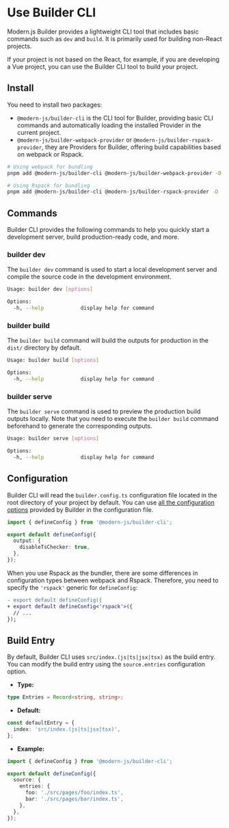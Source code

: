 # Use Builder CLI

Modern.js Builder provides a lightweight CLI tool that includes basic commands such as `dev` and `build`. It is primarily used for building non-React projects.

If your project is not based on the React, for example, if you are developing a Vue project, you can use the Builder CLI tool to build your project.

## Install

You need to install two packages:

- `@modern-js/builder-cli` is the CLI tool for Builder, providing basic CLI commands and automatically loading the installed Provider in the current project.
- `@modern-js/builder-webpack-provider` or `@modern-js/builder-rspack-provider`, they are Providers for Builder, offering build capabilities based on webpack or Rspack.

```bash
# Using webpack for bundling
pnpm add @modern-js/builder-cli @modern-js/builder-webpack-provider -D

# Using Rspack for bundling
pnpm add @modern-js/builder-cli @modern-js/builder-rspack-provider -D
```

## Commands

Builder CLI provides the following commands to help you quickly start a development server, build production-ready code, and more.

### builder dev

The `builder dev` command is used to start a local development server and compile the source code in the development environment.

```bash
Usage: builder dev [options]

Options:
  -h, --help            display help for command
```

### builder build

The `builder build` command will build the outputs for production in the `dist/` directory by default.

```bash
Usage: builder build [options]

Options:
  -h, --help            display help for command
```

### builder serve

The `builder serve` command is used to preview the production build outputs locally. Note that you need to execute the `builder build` command beforehand to generate the corresponding outputs.

```bash
Usage: builder serve [options]

Options:
  -h, --help            display help for command
```

## Configuration

Builder CLI will read the `builder.config.ts` configuration file located in the root directory of your project by default. You can use [all the configuration options](<(/api/index)>) provided by Builder in the configuration file.

```ts title="builder.config.ts"
import { defineConfig } from '@modern-js/builder-cli';

export default defineConfig({
  output: {
    disableTsChecker: true,
  },
});
```

When you use Rspack as the bundler, there are some differences in configuration types between webpack and Rspack. Therefore, you need to specify the `'rspack'` generic for `defineConfig`:

```diff title="builder.config.ts"
- export default defineConfig({
+ export default defineConfig<'rspack'>({
  // ...
});
```

## Build Entry

By default, Builder CLI uses `src/index.(js|ts|jsx|tsx)` as the build entry. You can modify the build entry using the `source.entries` configuration option.

- **Type:**

```ts
type Entries = Record<string, string>;
```

- **Default:**

```ts
const defaultEntry = {
  index: 'src/index.(js|ts|jsx|tsx)',
};
```

- **Example:**

```ts title="builder.config.ts"
import { defineConfig } from '@modern-js/builder-cli';

export default defineConfig({
  source: {
    entries: {
      foo: './src/pages/foo/index.ts',
      bar: './src/pages/bar/index.ts',
    },
  },
});
```
